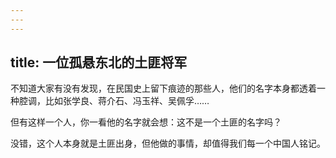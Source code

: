 ```yaml
---
---
---
```

title: 一位孤悬东北的土匪将军
---




不知道大家有没有发现，在民国史上留下痕迹的那些人，他们的名字本身都透着一种腔调，比如张学良、蒋介石、冯玉祥、吴佩孚……

但有这样一个人，你一看他的名字就会想：这不是一个土匪的名字吗？

没错，这个人本身就是土匪出身，但他做的事情，却值得我们每一个中国人铭记。
